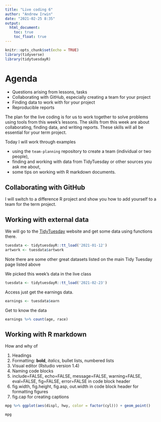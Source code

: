 ```yaml
---
title: "Live coding 6"
author: "Andrew Irwin"
date: "2021-02-25 8:35"
output:
  html_document:
    toc: true
    toc_float: true
---
```


```r
knitr::opts_chunk$set(echo = TRUE)
library(tidyverse)
library(tidytuesdayR)
```

# Agenda

-   Questions arising from lessons, tasks
-   Collaborating with GitHub, especially creating a team for your project
-   Finding data to work with for your project
-   Reproducible reports

The plan for the live coding is for us to work together to solve problems using tools from this week's lessons. The skills from this week are about collaborating, finding data, and writing reports. These skills will all be essential for your term project.

Today I will work through examples

-   using the `team-planning` repository to create a team (individual or two people),
-   finding and working with data from TidyTuesday or other sources you ask me about,
-   some tips on working with R markdown documents.

## Collaborating with GitHub

I will switch to a difference R project and show you how to add yourself to a team for the term project.

## Working with external data

We will go to the [TidyTuesday](https://github.com/rfordatascience/tidytuesday) website and get some data using functions there.

```r
tuesdata <- tidytuesdayR::tt_load('2021-01-12')
artwork <- tuesdata$artwork
```

Note there are some other great datasets listed on the main Tidy Tuesday page listed above

We picked this week's data in the live class

```r
tuesdata <- tidytuesdayR::tt_load('2021-02-23')
```

Access just get the earnings data.

```r
earnings <- tuesdata$earn
```

Get to know the data

```r
earnings %>% count(age, race)
```

## Working with R markdown

How and why of

1.  Headings
2.  Formatting: **bold**, *italics*, bullet lists, numbered lists
3.  Visual editor (Rstudio version 1.4)
4.  Naming code blocks
5.  include=FALSE, echo=FALSE, message=FALSE, warning=FALSE, eval=FALSE, fig=FALSE, error=FALSE in code block header
6.  fig.width, fig.height, fig.asp, out.width in code block header for formatting figures
7.  fig.cap for creating captions

```r
mpg %>% ggplot(aes(displ, hwy, color = factor(cyl))) + geom_point()
```

```r
mpg

```
